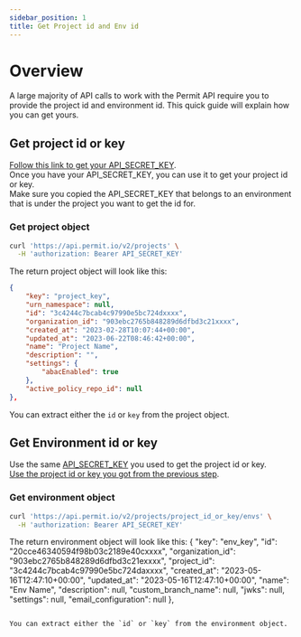 ```yaml
---
sidebar_position: 1
title: Get Project id and Env id
---
```


# Overview

A large majority of API calls to work with the Permit API require you to provide the project id and environment id. This quick guide will explain how you can get yours.


## Get project id or key



[Follow this link to get your API_SECRET_KEY](/api/api-with-cli/#get-your-api-key).<br/>
Once you have your API_SECRET_KEY, you can use it to get your project id or key.<br/> 
Make sure you copied the API_SECRET_KEY that belongs to an environment that is under the project you want to get the id for.

### Get project object



```bash
curl 'https://api.permit.io/v2/projects' \
  -H 'authorization: Bearer API_SECRET_KEY'

```
The return project object will look like this:
```json
{
    "key": "project_key",
    "urn_namespace": null,
    "id": "3c4244c7bcab4c97990e5bc724dxxxx",
    "organization_id": "903ebc2765b848289d6dfbd3c21xxxx",
    "created_at": "2023-02-28T10:07:44+00:00",
    "updated_at": "2023-06-22T08:46:42+00:00",
    "name": "Project Name",
    "description": "",
    "settings": {
        "abacEnabled": true
    },
    "active_policy_repo_id": null
},

```

You can extract either the `id` or `key` from the project object.

## Get Environment id or key

Use the same [API_SECRET_KEY](/api/api-with-cli/#get-your-api-key) you used to get the project id or key.<br/>
[Use the project id or key you got from the previous step](/api/examples/get-project-and-env).<br/>

### Get environment object

```bash
curl 'https://api.permit.io/v2/projects/project_id_or_key/envs' \
  -H 'authorization: Bearer API_SECRET_KEY'

```
The return environment object will look like this:
{
    "key": "env_key",
    "id": "20cce46340594f98b03c2189e40cxxxx",
    "organization_id": "903ebc2765b848289d6dfbd3c21exxxx",
    "project_id": "3c4244c7bcab4c97990e5bc724daxxxx",
    "created_at": "2023-05-16T12:47:10+00:00",
    "updated_at": "2023-05-16T12:47:10+00:00",
    "name": "Env Name",
    "description": null,
    "custom_branch_name": null,
    "jwks": null,
    "settings": null,
    "email_configuration": null
},
```

You can extract either the `id` or `key` from the environment object.
